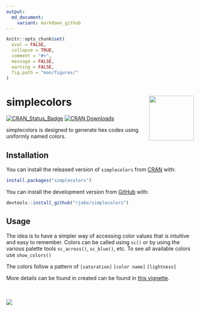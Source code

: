 ```yaml
---
output:
  md_document:
    variant: markdown_github
---
```


<!--  -*- coding: utf-8 -*- -->
<!-- README.md is generated from README.Rmd. Do not edit this file directly -->


```r
knitr::opts_chunk$set(
  eval = FALSE,
  collapse = TRUE,
  comment = "#>",
  message = FALSE,
  warning = FALSE,
  fig.path = "man/figures/"
)
```

# simplecolors <img src="man/figures/logo.png" align="right" alt="" width="120" />
<!-- [![Codecov test coverage](https://codecov.io/gh/rjake/simplecolors/branch/master/graph/badge.svg)](https://codecov.io/gh/rjake/simplecolors?branch=master)-->
<!-- badges: start -->
[![CRAN_Status_Badge](https://www.r-pkg.org/badges/version/simplecolors)](https://cran.r-project.org/package=simplecolors)
[![CRAN Downloads](https://cranlogs.r-pkg.org/badges/grand-total/simplecolors)](https://cran.r-project.org/package=simplecolors)
  <!-- badges: end -->
  
simplecolors is designed to generate hex codes using uniformly named colors. 

## Installation
You can install the released version of `simplecolors` from [CRAN](https://cran.r-project.org/package=simplecolors) with:

```r
install.packages("simplecolors")
```

You can install the development version from [GitHub](https://github.com/rjake/simplecolors) with:
```r
devtools::install_github("rjake/simplecolors")
```

## Usage
The idea is to have a simpler way of accessing color values that is intuitive and easy to remember. Colors can be called using `sc()` or by using the various palette tools `sc_across()`, `sc_blue()`, etc. To see all available colors use `show_colors()`

The colors follow a pattern of `[saturation]` `[color name]` `[lightness]`

More details can be found in  created can be found in [this vignette](articles/intro.html).

<br><br>
![](man/figures/color_names.png)
